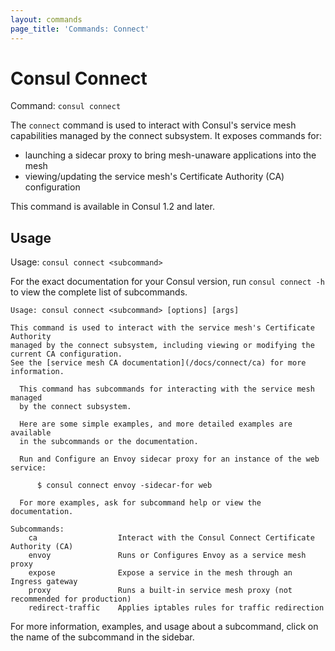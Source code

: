 ```yaml
---
layout: commands
page_title: 'Commands: Connect'
---
```


# Consul Connect

Command: `consul connect`

The `connect` command is used to interact with Consul's service mesh capabilities
managed by the connect subsystem. It exposes commands for:
- launching a sidecar proxy to bring mesh-unaware applications into the mesh
- viewing/updating the service mesh's Certificate Authority (CA) configuration

This command is available in Consul 1.2 and later.

## Usage

Usage: `consul connect <subcommand>`

For the exact documentation for your Consul version, run `consul connect -h` to view
the complete list of subcommands.

```text
Usage: consul connect <subcommand> [options] [args]

This command is used to interact with the service mesh's Certificate Authority
managed by the connect subsystem, including viewing or modifying the current CA configuration.
See the [service mesh CA documentation](/docs/connect/ca) for more information.

  This command has subcommands for interacting with the service mesh managed
  by the connect subsystem.

  Here are some simple examples, and more detailed examples are available
  in the subcommands or the documentation.

  Run and Configure an Envoy sidecar proxy for an instance of the web service:

      $ consul connect envoy -sidecar-for web

  For more examples, ask for subcommand help or view the documentation.

Subcommands:
    ca                  Interact with the Consul Connect Certificate Authority (CA)
    envoy               Runs or Configures Envoy as a service mesh proxy
    expose              Expose a service in the mesh through an Ingress gateway
    proxy               Runs a built-in service mesh proxy (not recommended for production)
    redirect-traffic    Applies iptables rules for traffic redirection
```

For more information, examples, and usage about a subcommand, click on the name
of the subcommand in the sidebar.
